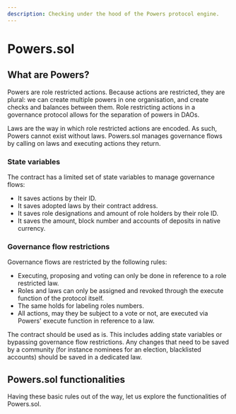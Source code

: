 ```yaml
---
description: Checking under the hood of the Powers protocol engine.
---
```


# Powers.sol

## What are Powers?

Powers are role restricted actions. Because actions are restricted, they are plural: we can create multiple powers in one organisation, and create checks and balances between them. Role restricting actions in a governance protocol allows for the separation of powers in DAOs.

Laws are the way in which role restricted actions are encoded. As such, Powers cannot exist without laws. Powers.sol manages governance flows by calling on laws and executing actions they return.

### State variables

The contract has a limited set of state variables to manage governance flows:

* It saves actions by their ID.
* It saves adopted laws by their contract address.
* It saves role designations and amount of role holders by their role ID.
* It saves the amount, block number and accounts of deposits in native currency.

### Governance flow restrictions

Governance flows are restricted by the following rules:

* Executing, proposing and voting can only be done in reference to a role restricted law.
* Roles and laws can only be assigned and revoked through the execute function of the protocol itself.
* The same holds for labeling roles numbers.
* All actions, may they be subject to a vote or not, are executed via Powers' execute function in reference to a law.

The contract should be used as is. This includes adding state variables or bypassing governance flow restrictions. Any changes that need to be saved by a community (for instance nominees for an election, blacklisted accounts) should be saved in a dedicated law.

## Powers.sol functionalities

Having these basic rules out of the way, let us explore the functionalities of Powers.sol.

